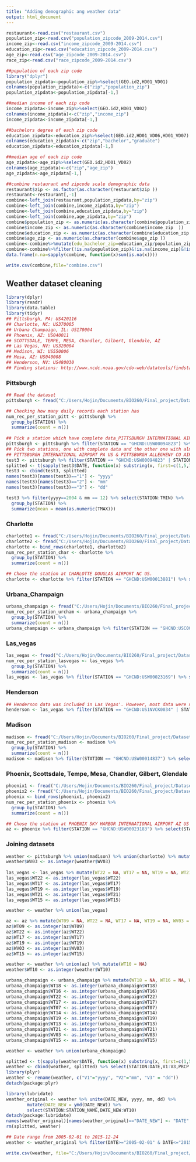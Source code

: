 ```yaml
---
title: "Adding demographic ang weather data"
output: html_document
---
```


```r
restaurant<-read.csv("restaurant.csv")
population_zip<-read.csv("population_zipcode_2009-2014.csv")
income_zip<-read.csv("income_zipcode_2009-2014.csv")
education_zip<-read.csv("education_zipcode_2009-2014.csv")
age_zip<-read.csv("age_zipcode_2009-2014.csv")
race_zip<-read.csv("race_zipcode_2009-2014.csv")
```


```r
##population of each zip code
library("dplyr")
population_zipdata<-population_zip%>%select(GEO.id2,HD01_VD01)
colnames(population_zipdata)<-c("zip","population_zip")
population_zipdata<-population_zipdata[-1,]

##median income of each zip code
income_zipdata<-income_zip%>%select(GEO.id2,HD01_VD02)
colnames(income_zipdata)<-c("zip","income_zip")
income_zipdata<-income_zipdata[-1,]

##bachelors degree of each zip code
education_zipdata<-education_zip%>%select(GEO.id2,HD01_VD06,HD01_VD07)
colnames(education_zipdata)<-c("zip","bachelor","graduate")
education_zipdata<-education_zipdata[-1,]

##median age of each zip code
age_zipdata<-age_zip%>%select(GEO.id2,HD01_VD02)
colnames(age_zipdata)<-c("zip","age_zip")
age_zipdata<-age_zipdata[-1,]

##combine restaurant and zipcode scale demographic data
restaurant$zip <- as.factor(as.character(restaurant$zip ))
restaurant<-restaurant[,-1]
combine<-left_join(restaurant,population_zipdata,by="zip")
combine<-left_join(combine,income_zipdata,by="zip")
combine<-left_join(combine,education_zipdata,by="zip")
combine<-left_join(combine,age_zipdata,by="zip")
combine$population_zip <- as.numeric(as.character(combine$population_zip  ))
combine$income_zip <- as.numeric(as.character(combine$income_zip  ))
combine$education_zip <- as.numeric(as.character(combine$education_zip ))
combine$age_zip <- as.numeric(as.character(combine$age_zip ))
combine<-combine%>%mutate(edu_bachelor_zip=education_zip/population_zip)
combine<-combine%>%filter(!is.na(population_zip)&!is.na(income_zip)&!is.na(education_zip)&!is.na(age_zip))
data.frame(n.na=sapply(combine, function(x)sum(is.na(x)))) 

write.csv(combine,file="combine.csv")
```


## Weather dataset cleaning

```r
library(dplyr)
library(readr)
library(data.table)
library(tidyr)
## Pittsburgh, PA: US420116
## Charlotte, NC: US370005
## Urbana Champaign, IL: US170004
## Phoenix, AZ: US040011
## SCOTTSDALE, TEMPE, MESA, Chandler, Gilbert, Glendale, AZ
## Las Vegas, NV: US320004 
## Medison, WI: US550006
## Mesa, AZ: US040008
## Henderson, NV: US480030
## Finding stations: http://www.ncdc.noaa.gov/cdo-web/datatools/findstation
```

### Pittsburgh
```r
## Read the dataset
pittsburgh <- fread("C:/Users/Hojin/Documents/BIO260/Final_project/Datasets/Weather dataset/723773_Pittsburgh.csv", na.strings=c("NA","N/A","null",-9999))

## Checking how many daily records each station has
num_rec_per_station_pitt <- pittsburgh %>% 
  group_by(STATION) %>%
  summarize(count = n()) 
  
## Pick a station which have complete data_PITTSBURGH INTERNATIONAL AIRPORT PA US
pittsburgh <- pittsburgh %>% filter(STATION == "GHCND:USW00094823") %>% select(STATION:SNOW,TMAX:WT19)
## Pick two stations, one with complete data and the other one with almost complete data
## PITTSBURGH INTERNATIONAL AIRPORT PA US & PITTSBURGH ALLEGHENY CO AIRPORT PA US
test3 <- pittsburgh %>% filter(STATION == "GHCND:USW00094823" | STATION == "GHCND:USW00014762") %>% select(STATION:SNOW,TMAX:WT19)
splitted <- t(sapply(test3$DATE, function(x) substring(x, first=c(1,5,7), last=c(4,6,8))))
test3 <- cbind(test3, splitted)
names(test3)[names(test3)=="1"] <- "yyyy"
names(test3)[names(test3)=="2"] <- "mm"
names(test3)[names(test3)=="3"] <- "dd"

test3 %>% filter(yyyy==2004 & mm == 12) %>% select(STATION:TMIN) %>%
  group_by(STATION) %>%
  summarize(mean = mean(as.numeric(TMAX)))
```

### Charlotte
```r
charlotte1 <- fread("C:/Users/Hojin/Documents/BIO260/Final_project/Datasets/Weather dataset/723770_Charlotte1.csv", na.strings=c("NA","N/A","null",-9999))
charlotte2 <- fread("C:/Users/Hojin/Documents/BIO260/Final_project/Datasets/Weather dataset/723771_Charlotte2.csv", na.strings=c("NA","N/A","null",-9999))
charlotte <- bind_rows(charlotte1, charlotte2)
num_rec_per_station_char <- charlotte %>% 
  group_by(STATION) %>%
  summarize(count = n()) 

## Chose the station at CHARLOTTE DOUGLAS AIRPORT NC US.
charlotte <- charlotte %>% filter(STATION == "GHCND:USW00013881") %>% select(STATION:SNOW,TMAX:WT19)
```

### Urbana_Champaign
```r
urbana_champaign <- fread("C:/Users/Hojin/Documents/BIO260/Final_project/Datasets/Weather dataset/723775_Champaign.csv", na.strings=c("NA","N/A","null",-9999))
num_rec_per_station_urcham <- urbana_champaign %>% 
  group_by(STATION) %>%
  summarize(count = n()) 
urbana_champaign <- urbana_champaign %>% filter(STATION == "GHCND:USC00118740") %>% select(STATION:SNOW,TMAX:WT10)
```

### Las_vegas
```r
las_vegas <- fread("C:/Users/Hojin/Documents/BIO260/Final_project/Datasets/Weather dataset/722987_las vegas.csv", na.strings=c("NA","N/A","null",-9999))
num_rec_per_station_lasvegas <- las_vegas %>% 
  group_by(STATION) %>%
  summarize(count = n()) 
las_vegas <- las_vegas %>% filter(STATION == "GHCND:USW00023169") %>% select(STATION:SNOW,TMAX:WV03)
```

### Henderson
```r
## Henderson data was included in Las Vegas'. However, most data were not available, and we decided to use the Las Vegas' weather data for this city.
henderson <- las_vegas %>% filter(STATION == "GHCND:US1NVCK0034" | STATION == "GHCND:US1NVCK0029" | STATION == "GHCND:US1NVCK0001" | STATION == "GHCND:US1NVCK0026" | STATION == "GHCND:US1NVCK0037") %>% select(STATION:SNOW,TMAX:WV03)
```

### Madison
```r
madison <- fread("C:/Users/Hojin/Documents/BIO260/Final_project/Datasets/Weather dataset/722991_madison.csv", na.strings=c("NA","N/A","null",-9999))
num_rec_per_station_madison <- madison %>% 
  group_by(STATION) %>%
  summarize(count = n()) 
madison <- madison %>% filter(STATION == "GHCND:USW00014837") %>% select(STATION:SNOW,TMAX:WT19)
```

### Phoenix, Scottsdale, Tempe, Mesa, Chandler, Gilbert, Glendale
```r
phoenix1 <- fread("C:/Users/Hojin/Documents/BIO260/Final_project/Datasets/Weather dataset/723777_Phoenix1.csv", na.strings=c("NA","N/A","null",-9999))
phoenix2 <- fread("C:/Users/Hojin/Documents/BIO260/Final_project/Datasets/Weather dataset/723779_Phoenix2.csv", na.strings=c("NA","N/A","null",-9999))
phoenix <- bind_rows(phoenix1, phoenix2)
num_rec_per_station_phoenix <- phoenix %>% 
  group_by(STATION) %>%
  summarize(count = n()) 

## Chose the station at PHOENIX SKY HARBOR INTERNATIONAL AIRPORT AZ US
az <- phoenix %>% filter(STATION == "GHCND:USW00023183") %>% select(STATION:SNOW,TMAX:WT03)
```

### Joining datasets
```r
weather <- pittsburgh %>% union(madison) %>% union(charlotte) %>% mutate(WV03 = NA)
weather$WV03 <- as.integer(weather$WV03) 
                                                                         
las_vegas <- las_vegas %>% mutate(WT22 = NA, WT17 = NA, WT19 = NA, WT21 = NA, WT15 = NA)
las_vegas$WT22 <- as.integer(las_vegas$WT22) 
las_vegas$WT17 <- as.integer(las_vegas$WT17) 
las_vegas$WT19 <- as.integer(las_vegas$WT19) 
las_vegas$WT21 <- as.integer(las_vegas$WT21) 
las_vegas$WT15 <- as.integer(las_vegas$WT15)

weather <- weather %>% union(las_vegas)

az <- az %>% mutate(WT09 = NA, WT22 = NA, WT17 = NA, WT19 = NA, WV03 = NA, WT15 = NA) 
az$WT09 <- as.integer(az$WT09) 
az$WT22 <- as.integer(az$WT22) 
az$WT17 <- as.integer(az$WT17) 
az$WT19 <- as.integer(az$WT19) 
az$WV03 <- as.integer(az$WV03) 
az$WT15 <- as.integer(az$WT15)

weather <- weather %>% union(az) %>% mutate(WT10 = NA)
weather$WT10 <- as.integer(weather$WT10)

urbana_champaign <- urbana_champaign %>% mutate(WT18 = NA, WT16 = NA, WT22 = NA, WT17 = NA, WT07 = NA, WT14 = NA, WT19 = NA, WT13 = NA, WT21 = NA, WV03 = NA, WT15 = NA) 
urbana_champaign$WT18 <- as.integer(urbana_champaign$WT18) 
urbana_champaign$WT16 <- as.integer(urbana_champaign$WT16)
urbana_champaign$WT22 <- as.integer(urbana_champaign$WT22)
urbana_champaign$WT17 <- as.integer(urbana_champaign$WT17)
urbana_champaign$WT07 <- as.integer(urbana_champaign$WT07)
urbana_champaign$WT14 <- as.integer(urbana_champaign$WT14)
urbana_champaign$WT19 <- as.integer(urbana_champaign$WT19)
urbana_champaign$WT13 <- as.integer(urbana_champaign$WT13)
urbana_champaign$WT21 <- as.integer(urbana_champaign$WT21)
urbana_champaign$WV03 <- as.integer(urbana_champaign$WV03)
urbana_champaign$WT15 <- as.integer(urbana_champaign$WT15)

weather <- weather %>% union(urbana_champaign)
```

```r
splitted <- t(sapply(weather$DATE, function(x) substring(x, first=c(1,5,7), last=c(4,6,8))))
weather <- cbind(weather, splitted) %>% select(STATION:DATE,V1:V3,PRCP:WT10)
library(plyr)
weather <- rename(weather, c("V1"="yyyy", "V2"="mm", "V3" = "dd"))
detach(package:plyr)

library(lubridate)
weather_original <- weather %>% unite(DATE_NEW, yyyy, mm, dd) %>% 
        mutate(DATE_NEW = ymd(DATE_NEW)) %>%
        select(STATION:STATION_NAME,DATE_NEW:WT10)
detach(package:lubridate)
names(weather_original)[names(weather_original)=="DATE_NEW"] <- "DATE"
rm(splitted, weather)

## Date range from 2005-02-01 to 2015-12-24 
weather <- weather_original %>% filter(DATE>="2005-02-01" & DATE<="2015-12-24") %>% arrange(DATE)

write.csv(weather, file="C:/Users/Hojin/Documents/BIO260/Final_project/Datasets/weather_clean.csv", row.names=FALSE)
```
